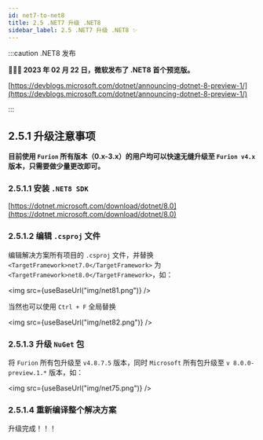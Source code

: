 ```yaml
---
id: net7-to-net8
title: 2.5 .NET7 升级 .NET8
sidebar_label: 2.5 .NET7 升级 .NET8 ✨
---
```



:::caution .NET8 发布

**🚀🎉🔥 2023 年 02 月 22 日，微软发布了 .NET8 首个预览版。**

[https://devblogs.microsoft.com/dotnet/announcing-dotnet-8-preview-1/](https://devblogs.microsoft.com/dotnet/announcing-dotnet-8-preview-1/)

:::

## 2.5.1 升级注意事项

**目前使用 `Furion` 所有版本（0.x-3.x）的用户均可以快速无缝升级至 `Furion v4.x` 版本，只需要做少量更改即可。**

### 2.5.1.1 安装 `.NET8 SDK`

[https://dotnet.microsoft.com/download/dotnet/8.0](https://dotnet.microsoft.com/download/dotnet/8.0)

### 2.5.1.2 编辑 `.csproj` 文件

编辑解决方案所有项目的 `.csproj` 文件，并替换 `<TargetFramework>net7.0</TargetFramework>` 为 `<TargetFramework>net8.0</TargetFramework>`，如：

<img src={useBaseUrl("img/net81.png")} />

当然也可以使用 `Ctrl + F` 全局替换

<img src={useBaseUrl("img/net82.png")} />

### 2.5.1.3 升级 `NuGet` 包

将 `Furion` 所有包升级至 `v4.8.7.5` 版本，同时 `Microsoft` 所有包升级至 `v 8.0.0-preview.1.*` 版本，如：

<img src={useBaseUrl("img/net75.png")} />

### 2.5.1.4 重新编译整个解决方案

升级完成！！！
